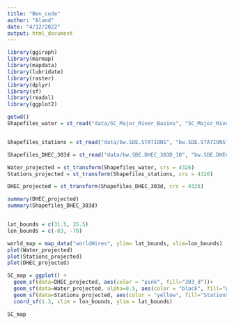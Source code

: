 ```yaml
---
title: "Ben_code"
author: "Aland"
date: "4/12/2022"
output: html_document
---
```


```r
library(ggiraph)
library(marmap)
library(mapdata)
library(lubridate)
library(raster)
library(dplyr)
library(sf)
library(readxl)
library(ggplot2)
```




```r
getwd()
Shapefiles_water = st_read("data/SC_Major_River_Basins", "SC_Major_River_Basins")


Shapefiles_stations = st_read("data/bw.SDE.STATIONS", "bw.SDE.STATIONS")

Shapefiles_DHEC_303d = st_read("data/bw.SDE.DHEC_303D_18", "bw.SDE.DHEC_303D_18")

Water_projected = st_transform(Shapefiles_water, crs = 4326)
Stations_projected = st_transform(Shapefiles_stations, crs = 4326)

DHEC_projected = st_transform(Shapefiles_DHEC_303d, crs = 4326)

summary(DHEC_projected)
summary(Shapefiles_DHEC_303d)


lat_bounds = c(31.5, 35.5)
lon_bounds = c(-83, -78)

world_map = map_data("worldHires", ylim= lat_bounds, xlim=lon_bounds)
plot(Water_projected)
plot(Stations_projected)
plot(DHEC_projected)

SC_map = ggplot() +
  geom_sf(data=DHEC_projected, aes(color = "pink", fill="303_d"))+
  geom_sf(data=Water_projected, alpha=0.5, aes(color = "black", fill="Water_bodies")) +
  geom_sf(data=Stations_projected, aes(color = "yellow", fill="Stations")) +
  coord_sf(1.3, xlim = lon_bounds, ylim = lat_bounds)

SC_map


```